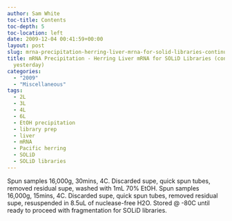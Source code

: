 ```yaml
---
author: Sam White
toc-title: Contents
toc-depth: 5
toc-location: left
date: 2009-12-04 00:41:59+00:00
layout: post
slug: mrna-precipitation-herring-liver-mrna-for-solid-libraries-continued-from-yesterday
title: mRNA Precipitation - Herring Liver mRNA for SOLiD Libraries (continued from
  yesterday)
categories:
  - "2009"
  - "Miscellaneous"
tags:
  - 2L
  - 3L
  - 4L
  - 6L
  - EtOH precipitation
  - library prep
  - liver
  - mRNA
  - Pacific herring
  - SOLiD
  - SOLiD libraries
---
```


Spun samples 16,000g, 30mins, 4C. Discarded supe, quick spun tubes, removed residual supe, washed with 1mL 70% EtOH. Spun samples 16,000g, 15mins, 4C. Discarded supe, quick spun tubes, removed residual supe, resuspended in 8.5uL of nuclease-free H2O. Stored @ -80C until ready to proceed with fragmentation for SOLiD libraries.
